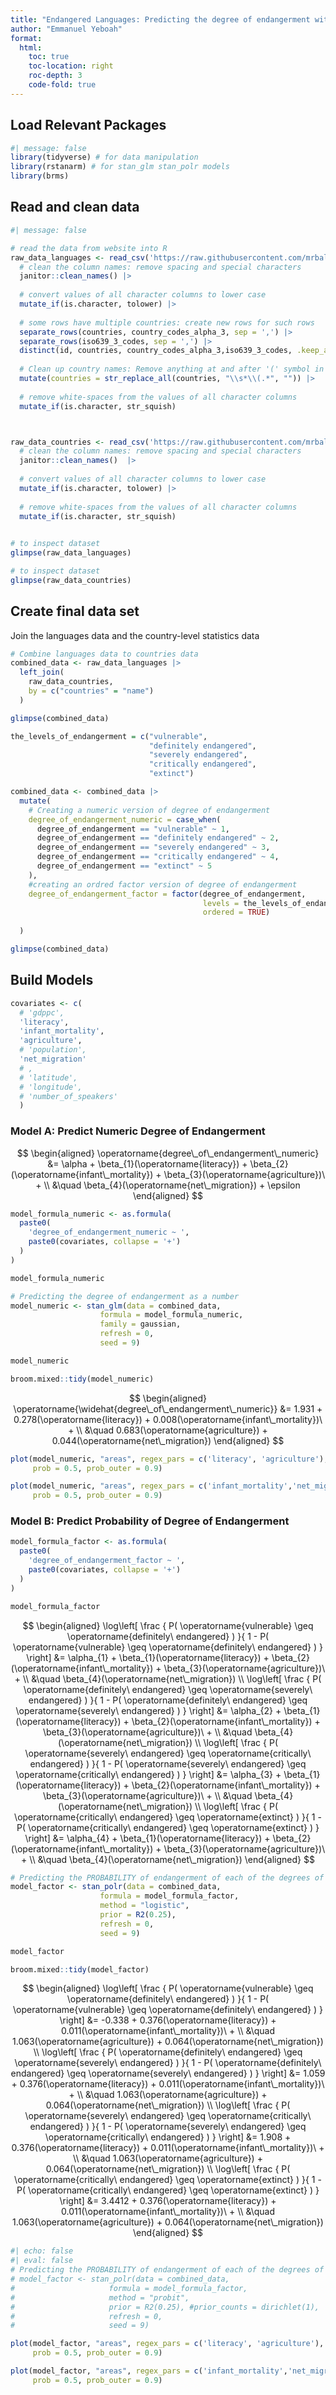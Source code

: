 ```yaml
---
title: "Endangered Languages: Predicting the degree of endangerment with country-level statistics"
author: "Emmanuel Yeboah"
format: 
  html:
    toc: true
    toc-location: right
    roc-depth: 3
    code-fold: true
---
```


## Load Relevant Packages

```r
#| message: false
library(tidyverse) # for data manipulation
library(rstanarm) # for stan_glm stan_polr models
library(brms)
```


## Read and clean data

```r
#| message: false

# read the data from website into R
raw_data_languages <- read_csv('https://raw.githubusercontent.com/mrbalikci/endangered-languages/master/data.csv') |>
  # clean the column names: remove spacing and special characters
  janitor::clean_names() |>
  
  # convert values of all character columns to lower case
  mutate_if(is.character, tolower) |>
  
  # some rows have multiple countries: create new rows for such rows
  separate_rows(countries, country_codes_alpha_3, sep = ',') |>
  separate_rows(iso639_3_codes, sep = ',') |>
  distinct(id, countries, country_codes_alpha_3,iso639_3_codes, .keep_all = TRUE) |>
  
  # Clean up country names: Remove anything at and after '(' symbol in the Name column
  mutate(countries = str_replace_all(countries, "\\s*\\(.*", "")) |>
  
  # remove white-spaces from the values of all character columns
  mutate_if(is.character, str_squish)



raw_data_countries <- read_csv('https://raw.githubusercontent.com/mrbalikci/endangered-languages/master/Countries.csv') |>
  # clean the column names: remove spacing and special characters
  janitor::clean_names()  |>
  
  # convert values of all character columns to lower case
  mutate_if(is.character, tolower) |>
  
  # remove white-spaces from the values of all character columns
  mutate_if(is.character, str_squish)
  
```


```r
# to inspect dataset
glimpse(raw_data_languages)
```


```r
# to inspect dataset
glimpse(raw_data_countries)
```
## Create final data set

Join the languages data and the country-level statistics data


```r
# Combine languages data to countries data
combined_data <- raw_data_languages |>
  left_join(
    raw_data_countries,
    by = c("countries" = "name")
  )

glimpse(combined_data)
```


```r
the_levels_of_endangerment = c("vulnerable", 
                               "definitely endangered",
                               "severely endangered",
                               "critically endangered",
                               "extinct")

combined_data <- combined_data |>
  mutate(
    # Creating a numeric version of degree of endangerment
    degree_of_endangerment_numeric = case_when(
      degree_of_endangerment == "vulnerable" ~ 1,
      degree_of_endangerment == "definitely endangered" ~ 2,
      degree_of_endangerment == "severely endangered" ~ 3,
      degree_of_endangerment == "critically endangered" ~ 4,
      degree_of_endangerment == "extinct" ~ 5
    ),
    #creating an ordred factor version of degree of endangerment 
    degree_of_endangerment_factor = factor(degree_of_endangerment,
                                           levels = the_levels_of_endangerment,
                                           ordered = TRUE)
    
  )

glimpse(combined_data)
```

## Build Models

```r
covariates <- c(
  # 'gdppc',
  'literacy',
  'infant_mortality',
  'agriculture',
  # 'population',
  'net_migration'
  # ,
  # 'latitude',
  # 'longitude',
  # 'number_of_speakers'
  )
```



### Model A: Predict Numeric Degree of Endangerment

$$
\begin{aligned}
\operatorname{degree\_of\_endangerment\_numeric} &= \alpha + \beta_{1}(\operatorname{literacy}) + \beta_{2}(\operatorname{infant\_mortality}) + \beta_{3}(\operatorname{agriculture})\ + \\
&\quad \beta_{4}(\operatorname{net\_migration}) + \epsilon
\end{aligned}
$$

```r
model_formula_numeric <- as.formula(
  paste0(
    'degree_of_endangerment_numeric ~ ', 
    paste0(covariates, collapse = '+')
  )
)

model_formula_numeric
```




```r
# Predicting the degree of endangerment as a number
model_numeric <- stan_glm(data = combined_data, 
                    formula = model_formula_numeric, 
                    family = gaussian, 
                    refresh = 0,
                    seed = 9)

model_numeric
```


```r
broom.mixed::tidy(model_numeric)
```
$$
\begin{aligned}
\operatorname{\widehat{degree\_of\_endangerment\_numeric}} &= 1.931 + 0.278(\operatorname{literacy}) + 0.008(\operatorname{infant\_mortality})\ + \\
&\quad 0.683(\operatorname{agriculture}) + 0.044(\operatorname{net\_migration})
\end{aligned}
$$



```r
plot(model_numeric, "areas", regex_pars = c('literacy', 'agriculture'),
     prob = 0.5, prob_outer = 0.9)
```


```r
plot(model_numeric, "areas", regex_pars = c('infant_mortality','net_migration'),
     prob = 0.5, prob_outer = 0.9)
```


### Model B: Predict Probability of Degree of Endangerment


```r
model_formula_factor <- as.formula(
  paste0(
    'degree_of_endangerment_factor ~ ', 
    paste0(covariates, collapse = '+')
  )
)

model_formula_factor
```

$$
\begin{aligned}
\log\left[ \frac { P( \operatorname{vulnerable} \geq \operatorname{definitely\ endangered} ) }{ 1 - P( \operatorname{vulnerable} \geq \operatorname{definitely\ endangered} ) } \right] &= \alpha_{1} + \beta_{1}(\operatorname{literacy}) + \beta_{2}(\operatorname{infant\_mortality}) + \beta_{3}(\operatorname{agriculture})\ + \\
&\quad \beta_{4}(\operatorname{net\_migration}) \\
\log\left[ \frac { P( \operatorname{definitely\ endangered} \geq \operatorname{severely\ endangered} ) }{ 1 - P( \operatorname{definitely\ endangered} \geq \operatorname{severely\ endangered} ) } \right] &= \alpha_{2} + \beta_{1}(\operatorname{literacy}) + \beta_{2}(\operatorname{infant\_mortality}) + \beta_{3}(\operatorname{agriculture})\ + \\
&\quad \beta_{4}(\operatorname{net\_migration}) \\
\log\left[ \frac { P( \operatorname{severely\ endangered} \geq \operatorname{critically\ endangered} ) }{ 1 - P( \operatorname{severely\ endangered} \geq \operatorname{critically\ endangered} ) } \right] &= \alpha_{3} + \beta_{1}(\operatorname{literacy}) + \beta_{2}(\operatorname{infant\_mortality}) + \beta_{3}(\operatorname{agriculture})\ + \\
&\quad \beta_{4}(\operatorname{net\_migration}) \\
\log\left[ \frac { P( \operatorname{critically\ endangered} \geq \operatorname{extinct} ) }{ 1 - P( \operatorname{critically\ endangered} \geq \operatorname{extinct} ) } \right] &= \alpha_{4} + \beta_{1}(\operatorname{literacy}) + \beta_{2}(\operatorname{infant\_mortality}) + \beta_{3}(\operatorname{agriculture})\ + \\
&\quad \beta_{4}(\operatorname{net\_migration})
\end{aligned}
$$

```r
# Predicting the PROBABILITY of endangerment of each of the degrees of endangerment
model_factor <- stan_polr(data = combined_data, 
                    formula = model_formula_factor, 
                    method = "logistic",
                    prior = R2(0.25),
                    refresh = 0,
                    seed = 9)

model_factor
```


```r
broom.mixed::tidy(model_factor)
```



$$
\begin{aligned}
\log\left[ \frac { P( \operatorname{vulnerable} \geq \operatorname{definitely\ endangered} ) }{ 1 - P( \operatorname{vulnerable} \geq \operatorname{definitely\ endangered} ) } \right] &= -0.338 + 0.376(\operatorname{literacy}) + 0.011(\operatorname{infant\_mortality})\ + \\
&\quad 1.063(\operatorname{agriculture}) + 0.064(\operatorname{net\_migration}) \\
\log\left[ \frac { P( \operatorname{definitely\ endangered} \geq \operatorname{severely\ endangered} ) }{ 1 - P( \operatorname{definitely\ endangered} \geq \operatorname{severely\ endangered} ) } \right] &= 1.059 + 0.376(\operatorname{literacy}) + 0.011(\operatorname{infant\_mortality})\ + \\
&\quad 1.063(\operatorname{agriculture}) + 0.064(\operatorname{net\_migration}) \\
\log\left[ \frac { P( \operatorname{severely\ endangered} \geq \operatorname{critically\ endangered} ) }{ 1 - P( \operatorname{severely\ endangered} \geq \operatorname{critically\ endangered} ) } \right] &= 1.908 + 0.376(\operatorname{literacy}) + 0.011(\operatorname{infant\_mortality})\ + \\
&\quad 1.063(\operatorname{agriculture}) + 0.064(\operatorname{net\_migration}) \\
\log\left[ \frac { P( \operatorname{critically\ endangered} \geq \operatorname{extinct} ) }{ 1 - P( \operatorname{critically\ endangered} \geq \operatorname{extinct} ) } \right] &= 3.4412 + 0.376(\operatorname{literacy}) + 0.011(\operatorname{infant\_mortality})\ + \\
&\quad 1.063(\operatorname{agriculture}) + 0.064(\operatorname{net\_migration})
\end{aligned}
$$


```r
#| echo: false
#| eval: false
# Predicting the PROBABILITY of endangerment of each of the degrees of endangerment
# model_factor <- stan_polr(data = combined_data, 
#                     formula = model_formula_factor, 
#                     method = "probit",
#                     prior = R2(0.25), #prior_counts = dirichlet(1),
#                     refresh = 0,
#                     seed = 9)
```



```r
plot(model_factor, "areas", regex_pars = c('literacy', 'agriculture'),
     prob = 0.5, prob_outer = 0.9)
```


```r
plot(model_factor, "areas", regex_pars = c('infant_mortality','net_migration'),
     prob = 0.5, prob_outer = 0.9)
```




